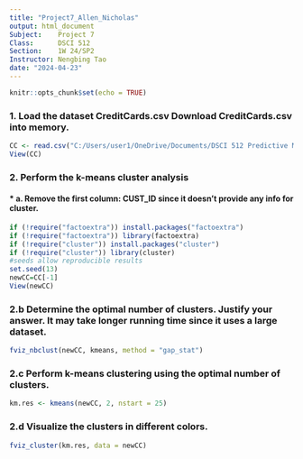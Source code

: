 ---
title: "Project7_Allen_Nicholas"
output: html_document
Subject:    Project 7
Class:      DSCI 512
Section:    1W 24/SP2    
Instructor: Nengbing Tao
date: "2024-04-23"
---

```{r setup, include=FALSE}
knitr::opts_chunk$set(echo = TRUE)
```
### 1. Load the dataset CreditCards.csv Download CreditCards.csv into memory.
```{r}
CC <- read.csv("C:/Users/user1/OneDrive/Documents/DSCI 512 Predictive Modelling/Week 7/CreditCards.csv", header=T)
View(CC)
```
### 2. Perform the k-means cluster analysis 
#### * a. Remove the first column: CUST_ID since it doesn’t provide any info for cluster.
```{r}
if (!require("factoextra")) install.packages("factoextra")
if (!require("factoextra")) library(factoextra)
if (!require("cluster")) install.packages("cluster")
if (!require("cluster")) library(cluster)
#seeds allow reproducible results 
set.seed(13)
newCC=CC[-1]
View(newCC)
```


### 2.b Determine the optimal number of clusters. Justify your answer. It may take longer running time since it uses a large dataset.
```{r}
fviz_nbclust(newCC, kmeans, method = "gap_stat")
```


### 2.c Perform k-means clustering using the optimal number of clusters.
```{r}
km.res <- kmeans(newCC, 2, nstart = 25)
```

### 2.d Visualize the clusters in different colors.
```{r}
fviz_cluster(km.res, data = newCC)
```
